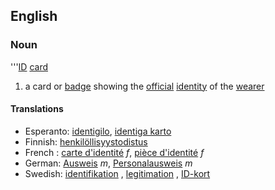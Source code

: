 ==English==
===Noun===
'''[[ID]] [[card]]
# a card or [[badge]] showing the [[official]] [[identity]] of the [[wearer]]

==== Translations ====
*Esperanto: [[identigilo]], [[identiga karto]]
*Finnish: [[henkilöllisyystodistus]]
*French : [[carte d'identité]] ''f'', [[pièce d'identité]] ''f''
*German: [[Ausweis]] ''m'', [[Personalausweis]] ''m''
*Swedish: [[identifikation]] {{c}}, [[legitimation#Swedish|legitimation]] {{c}}, [[ID-kort]] {{n}}